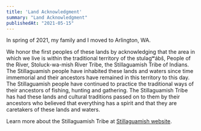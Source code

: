 ```yaml
---
title: 'Land Acknowledgment'
summary: "Land Acknowledgment"
publishedAt: "2021-05-15"
---
```


In spring of 2021, my family and I moved to Arlington, WA.

We honor the first peoples of these lands by acknowledging that the area in which we live is within the traditional territory of the stuləgʷábš, People of the River, Stoluck-wa-mish River Tribe, the Stillaguamish Tribe of Indians. The Stillaguamish people have inhabited these lands and waters since time immemorial and their ancestors have remained in this territory to this day. The Stillaguamish people have continued to practice the traditional ways of their ancestors of fishing, hunting and gathering. The Stillaguamish Tribe has had these lands and cultural traditions passed on to them by their ancestors who believed that everything has a spirit and that they are caretakers of these lands and waters.

Learn more about the Stillaguamish Tribe at [Stillaguamish website](https://www.stillaguamish.com/).
